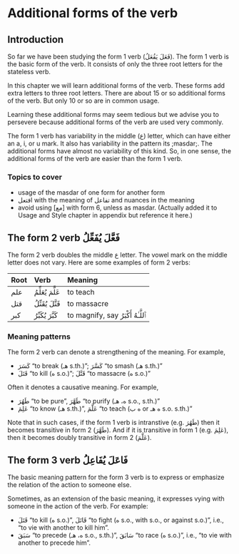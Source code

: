# Additional forms of the verb

## Introduction

So far we have been studying the form 1 verb ([فَعَلَ يَفُعَلُ]{.ar}).
The form 1 verb is the basic form of the verb.
It consists of only the three root letters for the stateless verb.

In this chapter we will learn additional forms of the verb.
These forms add extra letters to three root letters.
There are about 15 or so additional forms of the verb.
But only 10 or so are in common usage.

Learning these additional forms may seem tedious but we advise you to persevere
because additional forms of the verb are used very commonly.

The form 1 verb has variability in the middle ([ع]{.ar}) letter, which can have either an [a]{.trn}, [i]{.trn}, or [u]{.trn} mark.
It also has variability in the pattern its ;masdar;.
The additional forms have almost no variability of this kind.
So, in one sense, the additional forms of the verb are easier than the form 1 verb.

### Topics to cover

+ usage of the masdar of one form for another form
+ [افتعل]{.ar} with the meaning of [تفاعل]{.ar} and nuances in the meaning
+ avoid using [مع] with form 6, unless as masdar. (Actually added it to Usage and Style chapter in appendix but reference it here.)

## The form 2 verb [فَعَّلَ يُفَعِّلُ]{.ar}

The form 2 verb doubles the middle [ع]{.ar} letter.
The vowel mark on the middle letter does not vary.
Here are some examples of form 2 verbs:

| Root | Verb | Meaning |
|:--|:----|:-------|
|[علم]{.ar}|[عَلَّمَ يُعَلِّمُ]{.ar}| to teach |
|[قتل]{.ar}|[قَتَّلَ يُقَتِّلُ]{.ar}| to massacre |
|[كبر]{.ar}|[كَبَّرَ يُكَبِّرُ]{.ar}| to magnify, say [ٱَللَّـٰهُ أَكْبَرُ]{.ar} |

### Meaning patterns

The form 2 verb can denote a strengthening of the meaning. For example, 

+ [كَسَرَ]{.ar} "to break ([هـ]{.ar} s.th.)"; [كَسَّرَ]{.ar} "to smash ([هـ]{.ar} s.th.)"
+ [قَتَلَ]{.ar} "to kill ([ه]{.ar} s.o.)"; [قَتَّلَ]{.ar} "to massacre ([ه]{.ar} s.o.)"

Often it denotes a causative meaning. For example,

+ [طَهُرَ]{.ar} "to be pure", [طَهَّرَ]{.ar} "to purify ([ه، هـ]{.ar} s.o., s.th.)"
+ [عَلِمَ]{.ar} "to know ([هـ]{.ar} s.th.)", [عَلَّمَ]{.ar} "to teach ([ه ب]{.ar} or [ه هـ]{.ar} s.o. s.th.)"

Note that in such cases, if the form 1 verb is intranstive (e.g. [طَهُرَ]{.ar}) then it becomes transitive in form 2 ([طَهَّرَ]{.ar}).
And if it is transitive in form 1 (e.g. [عَلِمَ]{.ar}), then it becomes doubly transitive in form 2 ([عَلَّمَ]{.ar}).

## The form 3 verb [فَاعَلَ يُفَاعِلُ]{.ar}

The basic meaning pattern for the form 3 verb is to express or emphasize the relation of the action to someone else.

Sometimes, as an extension of the basic meaning, it expresses vying with someone in the action of the verb. For example:

+ [قَتَلَ]{.ar} "to kill ([ه]{.ar} s.o.)", [قَاتَلَ]{.ar} "to fight ([ه]{.ar} s.o., with s.o., or against s.o.)", i.e., "to vie with another to kill him".
+ [سَبَقَ]{.ar} "to precede ([ه، هـ]{.ar} s.o., s.th.)", [سَابَقَ]{.ar} "to race ([ه]{.ar} s.o.)", i.e., "to vie with another to precede him".


